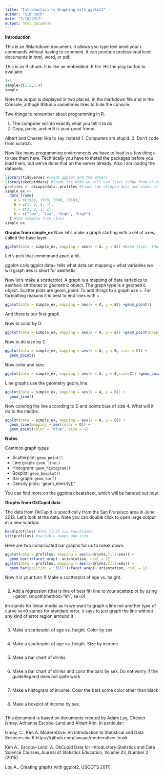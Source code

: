 ```yaml
---
title: "Introduction to Graphing with ggplot2"
author: "Kim Roth"
date: "7/10/2017"
output: html_document
---
```


**Introduction**

This is an RMarkdown document. It allows you type text amid your r commands without having to comment. It can produce professional level documents in html, word, or pdf. 

This is an R chunk. It is like an embedded .R file. Hit the play button to evaluate.
```r
3+4
sample=c(1,2,3,4)
sample
```

Note the output is displayed in two places, in the markdown file and in the Console, althogh RStudio sometimes likes to hide the console.

Two things to remember about programming in R.

1. The computer will do exactly what you tell it to do. 
2. Copy, paste, and edit is your good friend.

Albert and Chester like to say instead
1. Computers are stupid.
2. Don't code from scratch.

Now like many programming environments we have to load in a few things to use them here. Technically you have to install the packages before you load them, but we've done that on the server already. Also I am loadng the datasets.
```r
library(tidyverse) #loads ggplot and the others
library(okcupiddata) #loads the data we will use later today from ok cupid, a dating site.
profiles <- okcupiddata::profiles #loads the okcupid data and names it profiles.
simple_ex <-
  data_frame(
    A = c(1980, 1990, 2000, 2010),
    B = c(1, 2, 3, 4),
    C = c(3, 2, 1, 2),
    D = c("low", "low", "high", "high")
  ) #the example from class
simple_ex
```

**Graphs from simple_ex**
Now let's make a graph starting with a set of axes, called the base layer
```r
ggplot(data = simple_ex, mapping = aes(x = A, y = B)) #base layer, there is no graph here yet, just an x and y axis
```

Let's pick that commmand apart a bit.

ggplot-calls ggplot
data= tells what data set
mapping= what variables we will graph 
aes is short for aesthetic

Now let's make a scatterplot. A graph is a mapping of data variables to aestheic attributes to geometric object. The graph type is a geometric object. Scatter plots are geom_point. To add things to a graph use +. For formatting reasons it is best to end lines with +.
```r
ggplot(data = simple_ex, mapping = aes(x = A, y = B)) +geom_point()
```
And there is our first graph.

Now to color by D.

```r
ggplot(data = simple_ex, mapping = aes(x = A, y = B)) +geom_point(mapping = aes(color = D))
```

Now to do size by C.
```r
ggplot(data = simple_ex, mapping = aes(x = A, y = B, size = C)) + 
  geom_point()
```

Now color and size.
```r
ggplot(data = simple_ex, mapping = aes(x = A, y = B,size=C)) +geom_point(mapping = aes(color = D))
```

Line graphs use the geometry geom_line
```r
ggplot(data = simple_ex, mapping = aes(x = A, y = B)) + 
  geom_line()
```

Now coloring the line according to D and points blue of size 4. What will it do to the middle.
```r
ggplot(data = simple_ex, mapping = aes(x = A, y = B)) + 
  geom_line(mapping = aes(color = D)) +
  geom_point(color = "blue", size = 4)
```

**Notes**

Common graph types

- Scatterplot: `geom_point()`
- Line graph: `geom_line()`
- Histogram: `geom_histogram()`
- Boxplot: `geom_boxplot()`
- Bar graph: `geom_bar()`
- Density plots: `geom_density()'


You can find more on the ggplots cheatsheet, which will be handed out now.

**Graphs from OkCupid data**

The data from OkCupid is specifically from the San Fransisco area in June 2012. Let's look at the data. Note you can double click to open large output in a new window.
```r
head(profiles) #the first six rows/cases
str(profiles) #variable names and info
```

Here are two complicated bar graphs for us to break down. 
```r
ggplot(data = profiles, mapping = aes(x=drinks,fill=sex)) + 
  geom_bar()+facet_wrap(~ orientation, ncol = 1)
ggplot(data = profiles, mapping = aes(x=drinks,fill=sex)) + 
  geom_bar(position = "fill")+facet_wrap(~ orientation, ncol = 1)
```

Now it is your turn
1) Make a scatterplot of age vs. height. 
```r

```
2) Add a regression (that is line of best fit) line to your scatterplot by using +geom_smooth(method="lm", se=0)

lm stands for linear model as in we want to graph a line not another type of curve
se=0 stands for standard error, it says to just graph the line without any kind of error region arround it
```r

```

3) Make a scatterplot of age vs. height. Color by sex.
```r

```

4) Make a scatterplot of age vs. height. Size by income.
```r

```

5) Make a bar chart of drinks
```r

```

6) Make a bar chart of drinks and color the bars by sex. Do not worry if the guide/legend does not quite work
```r

```

7) Make a histogram of income. Color the bars some color other than black
```r

```

8) Make a boxplot of income by sex.
```r

```

This document is based on documents created by Adam Loy, Chester Ismay, Adrianna Escobo-Land and Albert Kim.
In particular:

Ismay, C., Kim A. ModernDive: An Introduction to Statistical and Data Sciences via R
https://github.com/ismayc/moderndiver-book

Kim A., Escobo-Land, A. OkCupid Data for Introductory Statistics and Data Science Courses,Journal of Statistics Education, Volume 23, Number 2 (2015)

Loy A., Creating graphs with ggplot2, USCOTS 2017.
